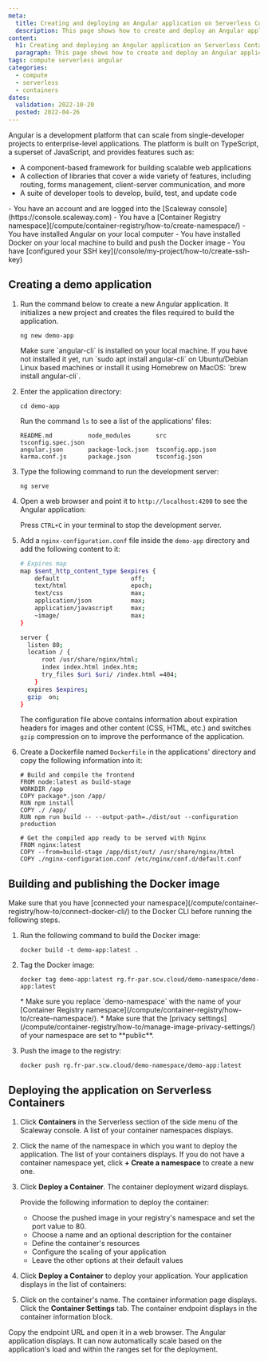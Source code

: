 ```yaml
---
meta:
  title: Creating and deploying an Angular application on Serverless Containers
  description: This page shows how to create and deploy an Angular application on Serverless Containers.
content:
  h1: Creating and deploying an Angular application on Serverless Containers
  paragraph: This page shows how to create and deploy an Angular application on Serverless Containers.
tags: compute serverless angular
categories:
  - compute
  - serverless
  - containers
dates:
  validation: 2022-10-20
  posted: 2022-04-26
---
```


Angular is a development platform that can scale from single-developer projects to enterprise-level applications. The platform is built on TypeScript, a superset of JavaScript, and provides features such as:
* A component-based framework for building scalable web applications
* A collection of libraries that cover a wide variety of features, including routing, forms management, client-server communication, and more
* A suite of developer tools to develop, build, test, and update code

<Macro id="iam-requirements" />
 
<Message type="requirement">
  - You have an account and are logged into the [Scaleway console](https://console.scaleway.com) 
  - You have a [Container Registry namespace](/compute/container-registry/how-to/create-namespace/)
  - You have installed Angular on your local computer 
  - You have installed Docker on your local machine to build and push the Docker image
  - You have [configured your SSH key](/console/my-project/how-to/create-ssh-key)
</Message> 

## Creating a demo application

1. Run the command below to create a new Angular application. It initializes a new project and creates the files required to build the application.
    ```
    ng new demo-app
    ```

    <Message type="important">
      Make sure `angular-cli` is installed on your local machine. If you have not installed it yet, run `sudo apt install angular-cli` on Ubuntu/Debian Linux based machines or install it using Homebrew on MacOS: `brew install angular-cli`. 
    </Message>
2. Enter the application directory:
    ```
    cd demo-app
    ```
    Run the command `ls` to see a list of the applications' files: 
    ```
    README.md          node_modules       src                tsconfig.spec.json
    angular.json       package-lock.json  tsconfig.app.json
    karma.conf.js      package.json       tsconfig.json
    ```
3. Type the following command to run the development server: 
    ```
    ng serve
    ```
4. Open a web browser and point it to `http://localhost:4200` to see the Angular application: 
    <Lightbox src="scaleway-demo-app-running.webp" alt="" />

    Press `CTRL+C` in your terminal to stop the development server. 
5. Add a `nginx-configuration.conf` file inside the `demo-app` directory and add the following content to it:
    ```sh
    # Expires map
    map $sent_http_content_type $expires {
        default                    off;
        text/html                  epoch;
        text/css                   max;
        application/json           max;
        application/javascript     max;
        ~image/                    max;
    }

    server {
      listen 80;
      location / {
          root /usr/share/nginx/html;
          index index.html index.htm;
          try_files $uri $uri/ /index.html =404;
        }
      expires $expires;
      gzip  on;
    }
    ```

    The configuration file above contains information about expiration headers for images and other content (CSS, HTML, etc.) and switches `gzip` compression on to improve the performance of the application.
6. Create a Dockerfile named `Dockerfile` in the applications' directory and copy the following information into it:
    ```
    # Build and compile the frontend
    FROM node:latest as build-stage
    WORKDIR /app
    COPY package*.json /app/
    RUN npm install
    COPY ./ /app/
    RUN npm run build -- --output-path=./dist/out --configuration production

    # Get the compiled app ready to be served with Nginx
    FROM nginx:latest
    COPY --from=build-stage /app/dist/out/ /usr/share/nginx/html
    COPY ./nginx-configuration.conf /etc/nginx/conf.d/default.conf
    ```

## Building and publishing the Docker image

<Message type="important">
  Make sure that you have [connected your namespace](/compute/container-registry/how-to/connect-docker-cli/) to the Docker CLI before running the following steps.
</Message>

1. Run the following command to build the Docker image: 
    ```
    docker build -t demo-app:latest .
    ```
2. Tag the Docker image: 
    ```
    docker tag demo-app:latest rg.fr-par.scw.cloud/demo-namespace/demo-app:latest
    ```

    <Message type="tip">
      * Make sure you replace `demo-namespace` with the name of your [Container Registry namespace](/compute/container-registry/how-to/create-namespace/).
      * Make sure that the [privacy settings](/compute/container-registry/how-to/manage-image-privacy-settings/) of your namespace are set to **public**.
    </Message>
3. Push the image to the registry: 
    ```
    docker push rg.fr-par.scw.cloud/demo-namespace/demo-app:latest
    ````

## Deploying the application on Serverless Containers

1. Click **Containers** in the Serverless section of the side menu of the Scaleway console. A list of your container namespaces displays. 
2. Click the name of the namespace in which you want to deploy the application. The list of your containers displays.
    <Message type="tip">
      If you do not have a container namespace yet, click **+ Create a namespace** to create a new one. 
    </Message>
3. Click **Deploy a Container**. The container deployment wizard displays. 

    Provide the following information to deploy the container:
      - Choose the pushed image in your registry's namespace and set the port value to 80. 
        <Lightbox src="scaleway-choose-container.webp" alt="" />
      - Choose a name and an optional description for the container
      - Define the container's resources
      - Configure the scaling of your application
      - Leave the other options at their default values
4. Click **Deploy a Container** to deploy your application. Your application displays in the list of containers: 
    <Lightbox src="scaleway-deployed-containers.webp" alt="" />
5. Click on the container's name. The container information page displays. Click the **Container Settings** tab. The container endpoint displays in the container information block. 
    <Lightbox src="scaleway-container-endpoint.webp" alt="" />

Copy the endpoint URL and open it in a web browser. The Angular application displays. It can now automatically scale based on the application's load and within the ranges set for the deployment. 

